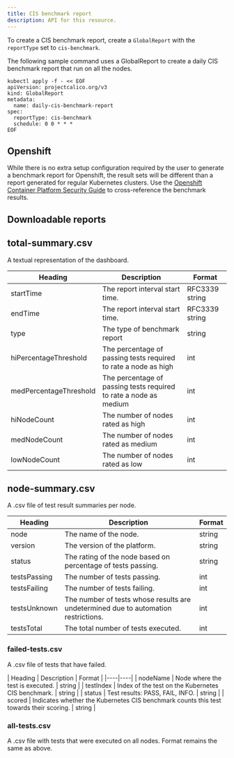 ```yaml
---
title: CIS benchmark report
description: API for this resource. 
---
```


To create a CIS benchmark report, create a `GlobalReport` with the `reportType` set to `cis-benchmark`.

The following sample command uses a GlobalReport to create a daily CIS benchmark report that run on all the nodes.

```
kubectl apply -f - << EOF
apiVersion: projectcalico.org/v3
kind: GlobalReport
metadata:
  name: daily-cis-benchmark-report
spec:
  reportType: cis-benchmark
  schedule: 0 0 * * *
EOF
```

## Openshift

While there is no extra setup configuration required by the user to generate a benchmark report for Openshift, the result sets will be different than a report generated for regular Kubernetes clusters. Use the [Openshift Container Platform Security Guide](https://static.open-scap.org/ssg-guides/ssg-ocp4-guide-index.html) to cross-reference the benchmark results.

## Downloadable reports

## total-summary.csv

A textual representation of the dashboard.

| Heading | Description | Format |
|----|----|----|
| startTime | The report interval start time. | RFC3339 string |
| endTime   | The report interval start time. | RFC3339 string |
| type      | The type of benchmark report | string |
| hiPercentageThreshold  | The percentage of passing tests required to rate a node as high | int |
| medPercentageThreshold | The percentage of passing tests required to rate a node as medium | int |
| hiNodeCount  | The number of nodes rated as high | int |
| medNodeCount | The number of nodes rated as medium | int |
| lowNodeCount | The number of nodes rated as low | int |

## node-summary.csv

A .csv file of test result summaries per node.

| Heading | Description | Format |
|----|----|----|
| node | The name of the node. | string |
| version | The version of the platform. | string |
| status | The rating of the node based on percentage of tests passing. | string |
| testsPassing | The number of tests passing. | int |
| testsFailing | The number of tests failing. | int |
| testsUnknown | The number of tests whose results are undetermined due to automation restrictions. | int |
| testsTotal | The total number of tests executed. | int |

### failed-tests.csv

A .csv file of tests that have failed.

| Heading | Description | Format |
|----|----|
| nodeName  | Node where the test is executed. | string |
| testIndex | Index of the test on the Kubernetes CIS benchmark. | string |
| status    | Test results: PASS, FAIL, INFO. | string |
| scored    | Indicates whether the Kubernetes CIS benchmark counts this test towards their scoring. | string |

### all-tests.csv

A .csv file with tests that were executed on all nodes. Format remains the same as above.

